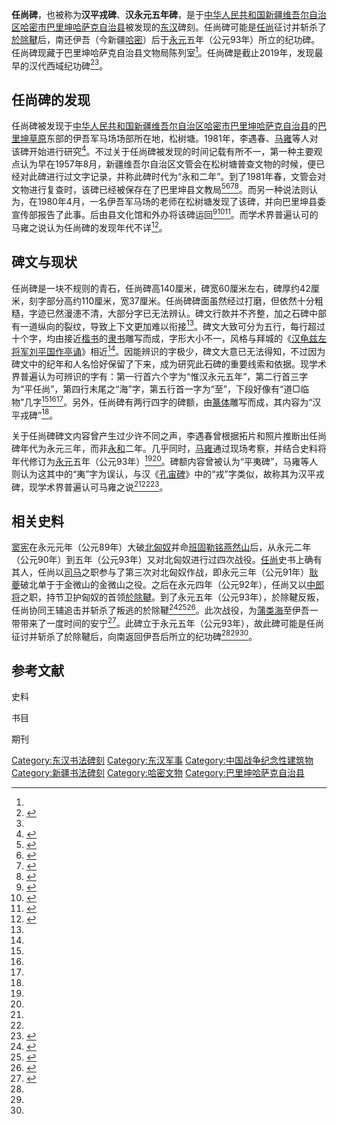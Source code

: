 {{文物信息框
| title = 任尚碑
| image = 发现于新疆巴里坤县的汉任尚碑.jpeg
| image_caption = 任尚碑
| created = [[东汉|东汉]]永元五年（公元93年）
| discovered = 1957年8月或1980年4月
| place = [[新疆|新疆]][[哈密市|哈密市]][[巴里坤县|巴里坤县]]
| location = [[巴里坤哈萨克自治县文物局|巴里坤哈萨克自治县文物局]]
}}
'''任尚碑'''，也被称为'''汉平戎碑'''、'''汉永元五年碑'''，是于[[中华人民共和国|中华人民共和国]][[新疆维吾尔自治区|新疆维吾尔自治区]][[哈密市|哈密市]][[巴里坤哈萨克自治县|巴里坤哈萨克自治县]]被发现的[[东汉|东汉]]碑刻。任尚碑可能是[[任尚|任尚]]征讨并斩杀了[[於除鞬|於除鞬]]后，南还伊吾（今新疆[[哈密市|哈密]]）后于[[永元_(汉)|永元]]五年（公元93年）所立的纪功碑。任尚碑现藏于巴里坤哈萨克自治县文物局陈列室<ref name="熊明祥" group="刊"/>。任尚碑是截止2019年，发现最早的汉代西域纪功碑<ref name="马利清" group="刊">{{cite journal |author1=马利清 |title=纪功刻石的文本传统与《任尚碑》反映的“历史事实” |journal=中国人民大学学报 |date=2017 |volume=31 |issue=01 |pages=11-20}}</ref><ref name="朱玉麒" group="书"/>。

== 任尚碑的发现 ==
任尚碑被发现于[[中华人民共和国|中华人民共和国]][[新疆维吾尔自治区|新疆维吾尔自治区]][[哈密市|哈密市]][[巴里坤哈萨克自治县|巴里坤哈萨克自治县]]的[[巴里坤草原|巴里坤草原]]东部的伊吾军马场场部所在地，松树塘。1981年，李遇春、[[马雍|马雍]]等人对该碑开始进行研究<ref name="熊明祥" group="刊">{{cite journal |author1=熊明祥 |title=细探任尚碑 |journal=新疆艺术学院学报 |date=2011 |volume=9 |issue=02 |pages=13-16}}</ref>。不过关于任尚碑被发现的时间记载有所不一，第一种主要观点认为早在1957年8月，新疆维吾尔自治区文管会在松树塘普查文物的时候，便已经对此碑进行过文字记录，并称此碑时代为“永和二年”。到了1981年春，文管会对文物进行复查时，该碑已经被保存在了巴里坤县文教局<ref name="李遇春" group="书">{{cite book |author1=李遇春 |editor=孫進己, 孫海 |title=中国考古集成10·西北卷·战国至秦汉-《新疆巴里坤新发现东汉任尚碑的初步考证》 |date=2000 |publisher=[[中州古籍出版社|中州古籍出版社]] |isbn=9787534820601 |page=1189}}</ref><ref group="刊">{{cite journal |author1=郑渤秋 |title=任尚碑与任尚 |journal=新疆文物 |date=1990 |issue=04 |page=137-140}}</ref><ref group="刊">{{cite journal |author1=李举纲 |author2=樊波 |title=新疆汉碑述略 |journal=碑林集刊 |date=1996 |issue=00 |pages=200-205}}</ref><ref name="朱玉麒" group="书">{{cite book |author1=朱玉麒 |title=瀚海零缣——西域文献研究一集--北京大学中国古代史研究中心丛刊 |date=2019 |publisher=[[中华书局有限公司|中华书局]] |isbn=978-7101141337}}</ref>。而另一种说法则认为，在1980年4月，一名伊吾军马场的老师在松树塘发现了该碑，并向巴里坤县委宣传部报告了此事。后由县文化馆和外办将该碑运回<ref name="戴良佐" group="书">{{cite book |author1=戴良佐 |editor=孫進己, 孫海 |title=中国考古集成3·西北卷·综述-《东疆古碑巡礼》 |date=2000 |publisher=中州古籍出版社 |isbn=9787534829673 |page=1534}}</ref><ref name="碑铭" group="书">{{cite book |author1=戴良佐 |title=西域碑铭录 |date=2013 |publisher=新疆人民出版总社新疆人民出版社 |isbn=9787228152544 |pages=7-8}}</ref><ref name="三普" group="书">{{cite book |editor=新疆维吾尔自治区文物局 |title=新疆维吾尔自治区第三次全国文物普查成果集成·哈密地区卷 |date=2011 |publisher=科学出版社 |isbn=978-7-03-032568-6 |page=259}}</ref>。而学术界普遍认可的马雍之说认为任尚碑的发现年代不详<ref name="马雍" group="刊">{{cite journal |author1=马雍 |title=新疆巴里坤、哈密汉唐石刻丛考 |journal=出土文献研究 |date=1985 |issue=00 |pages=196-203}}</ref>。

== 碑文与现状 ==
任尚碑是一块不规则的青石，任尚碑高140厘米，碑宽60厘米左右，碑厚约42厘米，刻字部分高约110厘米，宽37厘米。任尚碑碑面虽然经过打磨，但依然十分粗糙，字迹已然漫漶不清，大部分字已无法辨认。碑文行款并不齐整，加之石碑中部有一道纵向的裂纹，导致上下文更加难以衔接<ref name="马雍" group="刊"/>。碑文大致可分为五行，每行超过十个字，均由接近[[楷书|楷书]]的[[隶书|隶书]]雕写而成，字形大小不一，风格与拜城的《[[刘平国刻石|汉龟兹左将军刘平国作亭诵]]》相近<ref name="马雍" group="刊"/>。因能辨识的字极少，碑文大意已无法得知，不过因为碑文中的纪年和人名恰好保留了下来，成为研究此石碑的重要线索和依据。现学术界普遍认为可辨识的字有：第一行首六个字为“惟汉永元五年”，第二行首三字为“平任尚”，第四行末尾之“海”字，第五行首一字为“至”，下段好像有“道□临物”几字<ref name="碑铭" group="书"/><ref name="三普" group="书"/><ref name="马雍" group="刊"/>。另外，任尚碑有两行四字的碑额，由[[篆体|篆体]]雕写而成，其内容为“汉平戎碑”<ref name="马雍" group="刊"/>。

关于任尚碑碑文内容曾产生过少许不同之声，李遇春曾根据拓片和照片推断出任尚碑年代为永元三年，而非[[永和_(东汉)|永和]]二年。几乎同时，[[马雍|马雍]]通过现场考察，并结合史料将年代修订为[[永元_(汉)|永元]]五年（公元93年）<ref name="李遇春" group="书"/><ref name="马雍" group="刊"/>。碑额内容曾被认为“平夷碑”，马雍等人则认为这其中的“夷”字为误认，与汉《[[孔宙碑|孔宙碑]]》中的“戎”字类似，故称其为汉平戎碑，现学术界普遍认可马雍之说<ref name="李遇春" group="书"/><ref name="马雍" group="刊"/><ref group="刊">{{cite journal |author1=胡顺利 |title=关于东汉任尚碑考证的商榷 |journal=考古与文物 |date=1985 |issue=01 |page=102}}</ref>。

== 相关史料 ==
[[窦宪|窦宪]]在永元元年（公元89年）大破[[北匈奴|北匈奴]]并命[[班固|班固]][[燕然勒石|勒铭燕然山]]后，从永元二年（公元90年）到五年（公元93年）又对北匈奴进行过四次战役。[[任尚|任尚]]史书上确有其人，任尚以[[司马|司马]]之职参与了第三次对北匈奴作战，即永元三年（公元91年）[[耿夔|耿夔]]破北单于于金微山的金微山之役。之后在永元四年（公元92年），任尚又以[[中郎将|中郎将]]之职，持节卫护匈奴的首领[[於除鞬|於除鞬]]。到了永元五年（公元93年），於除鞬反叛，任尚协同王辅追击并斩杀了叛逃的於除鞬<ref group="史">{{cite wikisource |author=[[范晔_(刘宋)|范曄]] |title=后汉书·卷四·孝和孝殇帝纪 |wslink=後漢書 |wslanguage=zh |quote=三年……二月，大将军窦宪遣左校尉耿夔出居延塞，围北单于于金微山，大破之，获其母阏氏……四年春正月，北匈奴右谷蠡王於除鞬自立为单于，款塞乞降。遣大将军左校尉耿夔授玺绶……五年……秋九月……匈奴单于於除鞬叛，遣中朗将任尚讨灭之。}}</ref><ref group="史">{{cite wikisource |author=[[范晔_(刘宋)|范曄]] |title=后汉书·卷二十三·窦融列传 |wslink=後漢書 |wslanguage=zh |quote=明年，夏遣右校尉耿夔、司马任尚、赵博等将兵击北虏于金微山，大破之，克获甚众。北单于逃走，不知所在。}}</ref><ref group="史">{{cite wikisource |author=[[范晔_(刘宋)|范曄]] |title=后汉书·卷八十九·南匈奴列传 |wslink=後漢書 |wslanguage=zh |quote=四年，遣耿夔即授玺绶，赐玉剑四具，羽盖一驷，使中郎将任尚持节卫护屯伊吾，如南单于故事。方欲辅归北庭，会窦宪被诛。五年，於除鞬自畔还北，帝遣将兵长史王辅以千余骑与任尚共追，诱将还斩之。破灭其众。}}</ref>。此次战役，为[[蒲类海|蒲类海]]至伊吾一带带来了一度时间的安宁<ref group="刊">{{cite journal |author1=董苏宁 |title=哈密地区碑刻述评 |journal=西域研究 |date=1998 |issue=02 |pages=46-54 |doi=10.16363/j.cnki.xyyj.1998.02.006}}</ref>。此碑立于永元五年（公元93年），故此碑可能是任尚征讨并斩杀了於除鞬后，向南返回伊吾后所立的纪功碑<ref name="朱玉麒" group="书"/><ref name="碑铭" group="书"/><ref name="三普" group="书"/>。

== 参考文献 ==
;史料
{{reflist|group=史}}
;书目
{{reflist|group=书}}
;期刊
{{reflist|group=刊}}


[[Category:东汉书法碑刻|Category:东汉书法碑刻]]
[[Category:东汉军事|Category:东汉军事]]
[[Category:中国战争纪念性建筑物|Category:中国战争纪念性建筑物]]
[[Category:新疆书法碑刻|Category:新疆书法碑刻]]
[[Category:哈密文物|Category:哈密文物]]
[[Category:巴里坤哈萨克自治县|Category:巴里坤哈萨克自治县]]